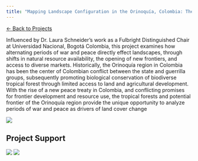 ```yaml
---
title: "Mapping Landscape Configuration in the Orinoquía, Colombia: The potential for land change in a post-conflict era"
---
```

```{=html}
<div class="back-nav"><a href="/projects/">← Back to Projects</a></div>
```
:::{.column-page}

Influenced by Dr. Laura Schneider's work as a Fulbright Distinguished Chair at Universidad Nacional, Bogotá Colombia, this project examines how alternating periods of war and peace directly effect landscapes, through shifts in natural resource availability, the opening of new frontiers, and access to diverse markets. Historically, the Orinoquía region in Colombia has been the center of Colombian conflict between the state and guerrilla groups, subsequently promoting biological conservation of biodiverse tropical forest through limited access to land and agricultural development. With the rise of a new peace treaty in Colombia, and conflicting promises for frontier development and resource use, the tropical forests and potential frontier of the Orinoquía region provide the unique opportunity to analyze periods of war and peace as drivers of land cover change 

![](fire.png)
:::

## Project Support

![](fulbright.png)
![](universidad.png)
